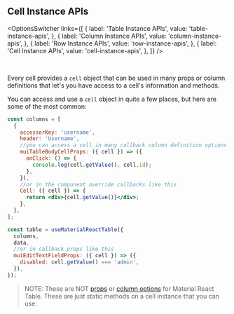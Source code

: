 
<Head>
  <title>{'Cell Instance APIs - Material React Table V2 Docs'}</title>
  <meta
    name="description"
    content="All the cell instance methods and objects that can be accessed from a cell in Material React Table"
  />
  <meta
    property="og:title"
    content="Material React Table Cell Instance API Reference"
  />
  <meta
    property="og:description"
    content="A reference of all the cell instance api methods and objects that can be used in Material React Table"
  />
</Head>

## Cell Instance APIs

<OptionsSwitcher
  links={[
    {
      label: 'Table Instance APIs',
      value: 'table-instance-apis',
    },
    {
      label: 'Column Instance APIs',
      value: 'column-instance-apis',
    },
    {
      label: 'Row Instance APIs',
      value: 'row-instance-apis',
    },
    {
      label: 'Cell Instance APIs',
      value: 'cell-instance-apis',
    },
  ]}
/>

<br />

Every cell provides a `cell` object that can be used in many props or column definitions that let's you have access to a cell's information and methods.

You can access and use a `cell` object in quite a few places, but here are some of the most common:

```jsx
const columns = [
  {
    accessorKey: 'username',
    header: 'Username',
    //you can access a cell in many callback column definition options like this
    muiTableBodyCellProps: ({ cell }) => ({
      onClick: () => {
        console.log(cell.getValue(), cell.id);
      },
    }),
    //or in the component override callbacks like this
    Cell: ({ cell }) => {
      return <div>{cell.getValue()}</div>;
    },
  },
];

const table = useMaterialReactTable({
  columns,
  data,
  //or in callback props like this
  muiEditTextFieldProps: ({ cell }) => ({
    disabled: cell.getValue() === 'admin',
  }),
});
```

> NOTE: These are NOT [props](/docs/api/props) or [column options](/docs/api/column-options) for Material React Table. These are just static methods on a cell instance that you can use.

<CellInstanceAPIsTable />

<SourceCode />
